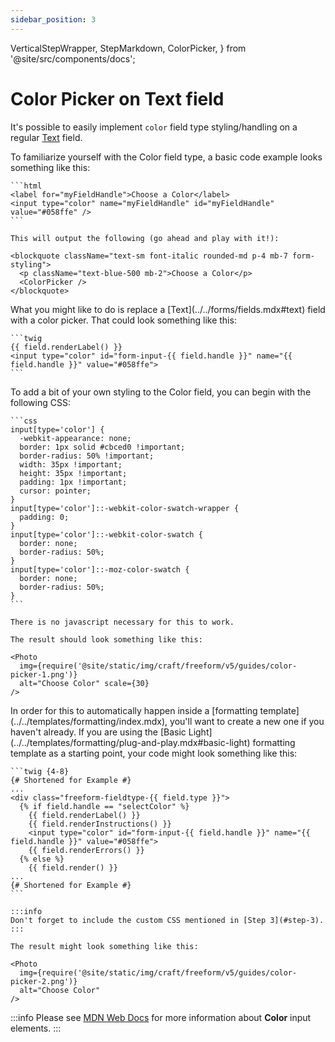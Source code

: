 ```yaml
---
sidebar_position: 3
---
```


  VerticalStepWrapper,
  StepMarkdown,
  ColorPicker,
} from '@site/src/components/docs';

# Color Picker on Text field

It's possible to easily implement `color` field type styling/handling on a regular [Text](../../forms/fields.mdx#text) field.

<VerticalStepWrapper>
  <StepMarkdown>
    To familiarize yourself with the Color field type, a basic code example looks something like this:

    ```html
    <label for="myFieldHandle">Choose a Color</label>
    <input type="color" name="myFieldHandle" id="myFieldHandle" value="#058ffe" />
    ```

    This will output the following (go ahead and play with it!):

    <blockquote className="text-sm font-italic rounded-md p-4 mb-7 form-styling">
      <p className="text-blue-500 mb-2">Choose a Color</p>
      <ColorPicker />
    </blockquote>
  </StepMarkdown>
  <StepMarkdown>
    What you might like to do is replace a [Text](../../forms/fields.mdx#text) field with a color picker. That could look something like this:

    ```twig
    {{ field.renderLabel() }}
    <input type="color" id="form-input-{{ field.handle }}" name="{{ field.handle }}" value="#058ffe">
    ```
  </StepMarkdown>
  <StepMarkdown>
    To add a bit of your own styling to the Color field, you can begin with the following CSS:

    ```css
    input[type='color'] {
      -webkit-appearance: none;
      border: 1px solid #cbced0 !important;
      border-radius: 50% !important;
      width: 35px !important;
      height: 35px !important;
      padding: 1px !important;
      cursor: pointer;
    }
    input[type='color']::-webkit-color-swatch-wrapper {
      padding: 0;
    }
    input[type='color']::-webkit-color-swatch {
      border: none;
      border-radius: 50%;
    }
    input[type='color']::-moz-color-swatch {
      border: none;
      border-radius: 50%;
    }
    ```

    There is no javascript necessary for this to work.

    The result should look something like this:

    <Photo
      img={require('@site/static/img/craft/freeform/v5/guides/color-picker-1.png')}
      alt="Choose Color" scale={30}
    />
  </StepMarkdown>
  <StepMarkdown>
    In order for this to automatically happen inside a [formatting template](../../templates/formatting/index.mdx), you'll want to create a new one if you haven't already. If you are using the [Basic Light](../../templates/formatting/plug-and-play.mdx#basic-light) formatting template as a starting point, your code might look something like this:

    ```twig {4-8}
    {# Shortened for Example #}
    ...
    <div class="freeform-fieldtype-{{ field.type }}">
      {% if field.handle == "selectColor" %}
        {{ field.renderLabel() }}
        {{ field.renderInstructions() }}
        <input type="color" id="form-input-{{ field.handle }}" name="{{ field.handle }}" value="#058ffe">
        {{ field.renderErrors() }}
      {% else %}
        {{ field.render() }}
    ...
    {# Shortened for Example #}
    ```

    :::info
    Don't forget to include the custom CSS mentioned in [Step 3](#step-3).
    :::

    The result might look something like this:

    <Photo
      img={require('@site/static/img/craft/freeform/v5/guides/color-picker-2.png')}
      alt="Choose Color"
    />

  </StepMarkdown>
</VerticalStepWrapper>

:::info
Please see [MDN Web Docs](https://developer.mozilla.org/en-US/docs/Web/HTML/Element/input/color) for more information about **Color** input elements.
:::
